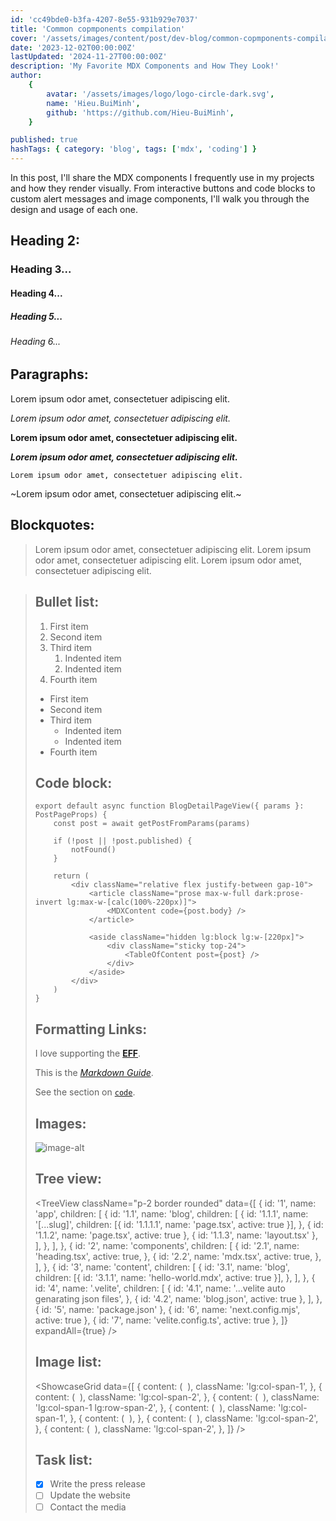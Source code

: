 ```yaml
---
id: 'cc49bde0-b3fa-4207-8e55-931b929e7037'
title: 'Common copmponents compilation'
cover: '/assets/images/content/post/dev-blog/common-copmponents-compilation/cover.png'
date: '2023-12-02T00:00:00Z'
lastUpdated: '2024-11-27T00:00:00Z'
description: 'My Favorite MDX Components and How They Look!'
author:
    {
        avatar: '/assets/images/logo/logo-circle-dark.svg',
        name: 'Hieu.BuiMinh',
        github: 'https://github.com/Hieu-BuiMinh',
    }

published: true
hashTags: { category: 'blog', tags: ['mdx', 'coding'] }
---
```


In this post, I'll share the MDX components I frequently use in my projects and how they render visually. From interactive buttons and code blocks to custom alert messages and image components, I'll walk you through the design and usage of each one.

## Heading 2:

### Heading 3...

#### Heading 4...

##### Heading 5...

###### Heading 6...

## Paragraphs:

Lorem ipsum odor amet, consectetuer adipiscing elit.

_Lorem ipsum odor amet, consectetuer adipiscing elit._

**Lorem ipsum odor amet, consectetuer adipiscing elit.**

**_Lorem ipsum odor amet, consectetuer adipiscing elit._**

`Lorem ipsum odor amet, consectetuer adipiscing elit.`

~Lorem ipsum odor amet, consectetuer adipiscing elit.~

## Blockquotes:

> Lorem ipsum odor amet, consectetuer adipiscing elit.
> Lorem ipsum odor amet, consectetuer adipiscing elit.
> Lorem ipsum odor amet, consectetuer adipiscing elit.

<BlockQuote
	data={{
		author: {
			name: 'Captain Jack Sparrow 🐦',
			avatar: '/assets/images/quotes/movies/captain-jack-sparrow.png',
			url: '',
		},
		quote: 'The problem is not the problem. The problem is your attitude about the problem',
	}}
/>

## Bullet list:

1. First item
2. Second item
3. Third item
    1. Indented item
    2. Indented item
4. Fourth item

-   First item
-   Second item
-   Third item
    -   Indented item
    -   Indented item
-   Fourth item

## Code block:

<CodeBlock fileName="component.tsx" >

```tsx showLineNumbers {2,4,6} /MDXContent/ /post.body/ /TableOfContent/
export default async function BlogDetailPageView({ params }: PostPageProps) {
	const post = await getPostFromParams(params)

	if (!post || !post.published) {
		notFound()
	}

	return (
		<div className="relative flex justify-between gap-10">
			<article className="prose max-w-full dark:prose-invert lg:max-w-[calc(100%-220px)]">
				<MDXContent code={post.body} />
			</article>

			<aside className="hidden lg:block lg:w-[220px]">
				<div className="sticky top-24">
					<TableOfContent post={post} />
				</div>
			</aside>
		</div>
	)
}
```

</CodeBlock>

## Formatting Links:

I love supporting the **[EFF](https://eff.org)**.

This is the _[Markdown Guide](https://www.markdownguide.org)_.

See the section on [`code`](#code).

<LinkCard href="https://nextjs.org/docs" hostname="nextjs.org" title="Next js" />

## Images:

<Image src="/assets/images/content/post/dev-blog/common-copmponents-compilation/cover.png" alt="image-alt" />

## Tree view:

<TreeView
	className="p-2 border rounded"
	data={[
		{
			id: '1',
			name: 'app',
			children: [
				{
					id: '1.1',
					name: 'blog',
					children: [
						{
							id: '1.1.1',
							name: '[...slug]',
							children: [{ id: '1.1.1.1', name: 'page.tsx', active: true }],
						},
						{ id: '1.1.2', name: 'page.tsx', active: true },
						{ id: '1.1.3', name: 'layout.tsx' },
					],
				},
			],
		},
		{
			id: '2',
			name: 'components',
			children: [
				{
					id: '2.1',
					name: 'heading.tsx',
					active: true,
				},
				{
					id: '2.2',
					name: 'mdx.tsx',
					active: true,
				},
			],
		},
		{
			id: '3',
			name: 'content',
			children: [
				{
					id: '3.1',
					name: 'blog',
					children: [{ id: '3.1.1', name: 'hello-world.mdx', active: true }],
				},
			],
		},
		{
			id: '4',
			name: '.velite',
			children: [
				{
					id: '4.1',
					name: '...velite auto genarating json files',
				},
				{ id: '4.2', name: 'blog.json', active: true },
			],
		},
		{ id: '5', name: 'package.json' },
		{ id: '6', name: 'next.config.mjs', active: true },
		{ id: '7', name: 'velite.config.ts', active: true },
	]}
	expandAll={true}
/>

## Image list:

<ShowcaseGrid
	data={[
		{
			content: (
				<Image
					src="/assets/images/content/post/dev-blog/common-copmponents-compilation/cover.png"
					className="size-full rounded-sm"
					width={1200}
					height={1200}
					alt=""
					description="Lorem ipsum odor amet, consectetuer adipiscing elit. Nibh ipsum nostra ultricies montes curabitur conubia orci aliquam. Ridiculus venenatis tempor placerat urna turpis sagittis at. Enim nunc adipiscing ridiculus tortor, placerat malesuada metus"
				/>
			),
			className: 'lg:col-span-1',
		},
		{
			content: (
				<Image
					src="/assets/images/content/post/dev-blog/common-copmponents-compilation/cover.png"
					className="size-full rounded-sm"
					width={1200}
					height={1200}
					alt=""
				/>
			),
			className: 'lg:col-span-2',
		},
		{
			content: (
				<Image
					src="/assets/images/content/post/dev-blog/common-copmponents-compilation/cover.png"
					className="size-full rounded-sm"
					width={1200}
					height={1200}
					alt=""
				/>
			),
			className: 'lg:col-span-1 lg:row-span-2',
		},
		{
			content: (
				<Image
					src="/assets/images/content/post/dev-blog/common-copmponents-compilation/cover.png"
					className="size-full rounded-sm"
					width={1200}
					height={1200}
					alt=""
				/>
			),
			className: 'lg:col-span-1',
		},
		{
			content: (
				<Image
					src="/assets/images/content/post/dev-blog/common-copmponents-compilation/cover.png"
					className="size-full rounded-sm"
					width={1200}
					height={1200}
					alt=""
				/>
			),
		},
		{
			content: (
				<Image
					src="/assets/images/content/post/dev-blog/common-copmponents-compilation/cover.png"
					className="size-full rounded-sm"
					width={1200}
					height={1200}
					alt=""
				/>
			),
			className: 'lg:col-span-2',
		},
		{
			content: (
				<Image
					src="/assets/images/content/post/dev-blog/common-copmponents-compilation/cover.png"
					className="size-full rounded-sm"
					width={1200}
					height={1200}
					alt=""
				/>
			),
			className: 'lg:col-span-2',
		},
	]}
/>

## Task list:

-   [x] Write the press release
-   [ ] Update the website
-   [ ] Contact the media
